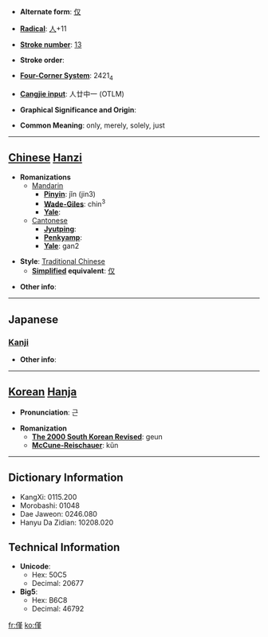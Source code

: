 * '''Alternate form''': [[仅]]

* '''[[Wiktionary:Chinese radical index| Radical]]''': [[Wiktionary:Chinese radical index 人|人]]+11

* '''[[Wiktionary:Chinese total strokes index|Stroke number]]''': [[Wiktionary:Chinese total strokes index 13|13]]

* '''Stroke order''': 

* '''[[Wiktionary:Chinese four corner index|Four-Corner System]]''': 2421<sub>4</sub>

* '''[[Wiktionary:Chinese Cangjie index|Cangjie input]]''': 人廿中一 (OTLM)

* '''Graphical Significance and Origin''': 

* '''Common Meaning''': only, merely, solely, just

----

== [[Chinese]] [[Hanzi]] ==

* '''Romanizations'''
** [[Mandarin]]
*** '''[[Pinyin]]''': jǐn (jin3)
*** '''[[Wade-Giles]]''': chin<sup>3</sup>
*** '''[[Yale]]''': 
**[[Cantonese]]
***'''[[Jyutping]]''':
***'''[[Penkyamp]]''': 
***'''[[Yale]]''': gan2

* '''Style''': [[Traditional Chinese]] 
** '''[[Simplified Chinese|Simplified]] equivalent''': [[仅]]

* '''Other info''': 

----

==Japanese==
===[[Kanji]]===
{{kanji|on readings=[[きん]] (kin)
|kun readings=[[わずかに]] (wazukani), [[わずか]] (wazuka)
}}

* '''Other info''':  

----

== [[Korean]] [[Hanja]] ==

* '''Pronunciation''': 근

* '''Romanization'''
** '''[[The 2000 South Korean Revised Romanization|The 2000 South Korean Revised]]''': geun
** '''[[McCune-Reischauer]]''': kŭn

----

== Dictionary Information ==

* KangXi: 0115.200
* Morobashi: 01048
* Dae Jaweon: 0246.080
* Hanyu Da Zidian: 10208.020

== Technical Information ==

* '''Unicode''':
** Hex: 50C5
** Decimal: 20677
* '''Big5''':
** Hex: B6C8
** Decimal: 46792

[[fr:僅]]
[[ko:僅]]